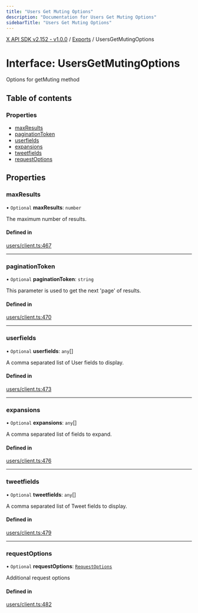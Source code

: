 ```yaml
---
title: "Users Get Muting Options"
description: "Documentation for Users Get Muting Options"
sidebarTitle: "Users Get Muting Options"
---
```


[X API SDK v2.152 - v1.0.0](../README.md) / [Exports](../modules.md) / UsersGetMutingOptions

# Interface: UsersGetMutingOptions

Options for getMuting method

## Table of contents

### Properties

- [maxResults](UsersGetMutingOptions.md#maxresults)
- [paginationToken](UsersGetMutingOptions.md#paginationtoken)
- [userfields](UsersGetMutingOptions.md#userfields)
- [expansions](UsersGetMutingOptions.md#expansions)
- [tweetfields](UsersGetMutingOptions.md#tweetfields)
- [requestOptions](UsersGetMutingOptions.md#requestoptions)

## Properties

### maxResults

• `Optional` **maxResults**: `number`

The maximum number of results.

#### Defined in

[users/client.ts:467](https://github.com/xdevplatform/xdk/blob/ad4172ef5f68f089e0f077a190b271016dd35bf7/xdk/typescript/src/users/client.ts#L467)

___

### paginationToken

• `Optional` **paginationToken**: `string`

This parameter is used to get the next 'page' of results.

#### Defined in

[users/client.ts:470](https://github.com/xdevplatform/xdk/blob/ad4172ef5f68f089e0f077a190b271016dd35bf7/xdk/typescript/src/users/client.ts#L470)

___

### userfields

• `Optional` **userfields**: `any`[]

A comma separated list of User fields to display.

#### Defined in

[users/client.ts:473](https://github.com/xdevplatform/xdk/blob/ad4172ef5f68f089e0f077a190b271016dd35bf7/xdk/typescript/src/users/client.ts#L473)

___

### expansions

• `Optional` **expansions**: `any`[]

A comma separated list of fields to expand.

#### Defined in

[users/client.ts:476](https://github.com/xdevplatform/xdk/blob/ad4172ef5f68f089e0f077a190b271016dd35bf7/xdk/typescript/src/users/client.ts#L476)

___

### tweetfields

• `Optional` **tweetfields**: `any`[]

A comma separated list of Tweet fields to display.

#### Defined in

[users/client.ts:479](https://github.com/xdevplatform/xdk/blob/ad4172ef5f68f089e0f077a190b271016dd35bf7/xdk/typescript/src/users/client.ts#L479)

___

### requestOptions

• `Optional` **requestOptions**: [`RequestOptions`](RequestOptions.md)

Additional request options

#### Defined in

[users/client.ts:482](https://github.com/xdevplatform/xdk/blob/ad4172ef5f68f089e0f077a190b271016dd35bf7/xdk/typescript/src/users/client.ts#L482)
